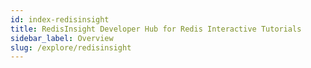 ```yaml
---
id: index-redisinsight
title: RedisInsight Developer Hub for Redis Interactive Tutorials
sidebar_label: Overview
slug: /explore/redisinsight
---
```






<div class="row">

 <div class="col">
     <RedisCard
        title="New to RedisInsight"
        imgPath="redisinsight.png"
        description="Getting started with RedisInsight"
        preview="redisinsight.png"
        page="/explore/redisinsight/getting-started"
        />
  </div>


 <div class="col">
     <RedisCard
        title="RedisInsight Browser Visualization Tutorial"
        imgPath="redisinsight.png"
        description="Visualize Redis database keys using RedisInsight Browser Tool"
        preview="redisinsight.png"
        page="/explore/redisinsight/browser"
        />
 </div>


 <div class="col">
    <RedisCard
        title="How To Use RedisInsight Slowlog Debugging Tool"
        description="Debug Redis using RedisInsight Slowlog Debugging Tool"
        page="/explore/redisinsight/slowlog"
        />
 </div>
</div>
<div class="row">

 <div class="col">
    <RedisCard
        title="RedisInsight Memory Analyzer Tutorial "
        description="Optimize & Analyze Redis using RedisInsight Memory Analyzer Tool"
        page="/explore/redisinsight/memoryanalyzer"
        />
 </div>


 <div class="col">
     <RedisCard
        title="How To Use RedisInsight Cluster Management Tool"
        imgPath="redisinsight.png"
        description="Manage Your Redis Cluster using RedisInsight Cluster Management Tool"
        preview="redisinsight.png"
        page="/explore/redisinsight/cluster"
        />
 </div>

 <div class="col">
     <RedisCard
        title="RedisInsight For Redis Streams Tutorial"
        imgPath="redisinsight.png"
        description="Use Redis Streams Consumer Groups with RedisInsight"
        preview="redisinsight.png"
        page="/explore/redisinsight/streams"
        />
 </div>

</div>

 <div class="row">

 <div class="col">
    <RedisCard
        title="How To Use RedisInsight Profiler Tool"
        description="Analyze Your Redis Commands Using Redis Monitor Command"
        page="/explore/redisinsight/profiler"
        />
 </div>


 <div class="col">
     <RedisCard
        title="RedisGraph Browser Visualization Tutorial "
        imgPath=""
        description="Query, Visualize and Manipulate Graphs using RedisGraph Browser Visualization Tool"
        preview="redisinsight.png"
        page="/explore/redisinsight/redisgraph"
        />
 </div>

 <div class="col">
     <RedisCard
        title="How To Use Serverless RedisGears Browser Tool"
        imgPath="redisinsight.png"
        description="Write Your Serverless Redis function using RedisGears Browser Tool"
        preview="redisinsight.png"
        page="/explore/redisinsight/redisgears"
        />
 </div>

</div>

 <div class="row">

 <div class="col">
    <RedisCard
        title="RedisTimeSeries Data Management Tutorial"
        description="Manage Redis time-series data using RedisTimeSeries Browser Tool"
        page="/explore/redisinsight/redistimeseries"
        />
 </div>


 <div class="col">
     <RedisCard
        title="How To Use RediSearch Browser Tool"
        imgPath=""
        description="Perform Database Search and Analytics using RediSearch Browser Tool"
        preview="redisinsight.png"
        page="/explore/redisinsight/redisearch"
        />
 </div>


  <div class="col">
     <RedisCard
        title="Elasticache Auto Discovery Using RedisInsight Tutorial"
        imgPath=""
        description="Utilize Elasticache Auto Discovery For Redis with RedisInsight"
        preview="redisinsight.png"
        page="/explore/redisinsight/autodiscover"
        />
 </div>



</div>




